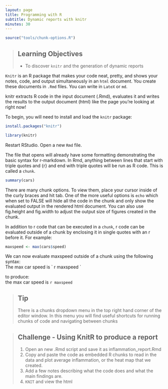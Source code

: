 ```yaml
---
layout: page
title: Programming with R
subtitle: Dynamic reports with knitr
minutes: 30
---
```


```r
source("tools/chunk-options.R")
```

> ## Learning Objectives {.objectives}
>
> * To discover `knitr` and the generation of dynamic reports

`Knitr` is an R package that makes your code neat, pretty, and shows your notes, code, and output simultaneously in an `html` document. You create these documents in `.Rmd` files. You can write in `LateX` or `md`. 

knitr extracts R code in the input document (.Rmd), evaluates it and writes the results to the output document (html) like the page you're looking at right now! 

To begin, you will need to install and load the `knitr` package:

```r
install.packages("knitr")
```	
```r
library(knitr)
```    

Restart RStudio. 
Open a new `Rmd` file. 

The file that opens will already have some formatting demonstrating the basic syntax for r-markdown. 
In Rmd, anything between lines that start with triple quotes and {r} and end with triple quotes will be run as R code. This is called a `chunk`.


```r
summary(cars)
```

There are many chunk options. To view them, place your cursor inside of the curly braces and hit tab. One of the more useful options is `echo` which when set to FALSE will hide all the code in the chunk and only show the evaluated output in the rendered html document. You can also use fig.height and fig.width to adjust the output size of figures created in the chunk. 


In addition to r code that can be executed in a `chunk`, r code can be evaluated outside of a chunk by enclosing it in single quotes with an r before it. For example:

```r
maxspeed <- max(cars$speed)
```

We can now evaluate maxspeed outside of a chunk using the following syntax:    
The max car speed is \` r maxspeed \`       

to produce:    
the max car speed is `r maxspeed`

> ## Tip {.callout}
> There is a chunks dropdown menu in the top right hand corner of the editor window. 
> In this menu you will find useful shortcuts for running chunks of code and navigating between chunks



> ## Challenge - Using KnitR to produce a report {.challenge}
>
> 1. Open an new .Rmd script and save it as inflammation_report.Rmd
> 2. Copy and paste the code as embedded R chunks to read in the data and plot average inflammation, or the heat map that we created.
> 3. Add a few notes describing what the code does and what the main findings are.
> 4. `KNIT` and view the html


